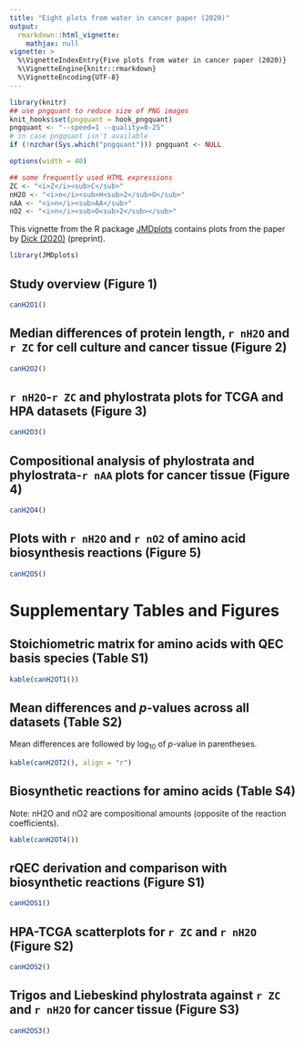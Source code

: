 ```yaml
---
title: "Eight plots from water in cancer paper (2020)"
output: 
  rmarkdown::html_vignette:
    mathjax: null
vignette: >
  %\VignetteIndexEntry{Five plots from water in cancer paper (2020)}
  %\VignetteEngine{knitr::rmarkdown}
  %\VignetteEncoding{UTF-8}
---
```


```r
library(knitr)
## use pngquant to reduce size of PNG images
knit_hooks$set(pngquant = hook_pngquant)
pngquant <- "--speed=1 --quality=0-25"
# in case pngquant isn't available
if (!nzchar(Sys.which("pngquant"))) pngquant <- NULL 
```

```r
options(width = 40)
```

```r
## some frequently used HTML expressions
ZC <- "<i>Z</i><sub>C</sub>"
nH2O <- "<i>n</i><sub>H<sub>2</sub>O</sub>"
nAA <- "<i>n</i><sub>AA</sub>"
nO2 <- "<i>n</i><sub>O<sub>2</sub></sub>"
```

This vignette from the R package [JMDplots](https://github.com/jedick/JMDplots) contains plots from the paper by <a href="canH2O.html" title="Water as a reactant in the differential expression of proteins in cancer">Dick (2020)</a> (preprint).

```r
library(JMDplots)
```

## Study overview (Figure 1)
```r
canH2O1()
```

## Median differences of protein length, `r nH2O` and `r ZC` for cell culture and cancer tissue (Figure 2)
```r
canH2O2()
```

## `r nH2O`-`r ZC` and phylostrata plots for TCGA and HPA datasets (Figure 3)
```r
canH2O3()
```

## Compositional analysis of phylostrata and phylostrata-`r nAA` plots for cancer tissue (Figure 4)
```r
canH2O4()
```

## Plots with `r nH2O` and `r nO2` of amino acid biosynthesis reactions (Figure 5)
```r
canH2O5()
```

# Supplementary Tables and Figures

## Stoichiometric matrix for amino acids with QEC basis species (Table S1)
```r
kable(canH2OT1())
```

## Mean differences and _p_-values across all datasets (Table S2)
Mean differences are followed by log~10~ of _p_-value in parentheses.
```r
kable(canH2OT2(), align = "r")
```

## Biosynthetic reactions for amino acids (Table S4)
Note: nH2O and nO2 are compositional amounts (opposite of the reaction coefficients).
```r
kable(canH2OT4())
```

## rQEC derivation and comparison with biosynthetic reactions (Figure S1)
```r
canH2OS1()
```

## HPA-TCGA scatterplots for `r ZC` and `r nH2O` (Figure S2)
```r
canH2OS2()
```

## Trigos and Liebeskind phylostrata against `r ZC` and `r nH2O` for cancer tissue (Figure S3)
```r
canH2OS3()
```

